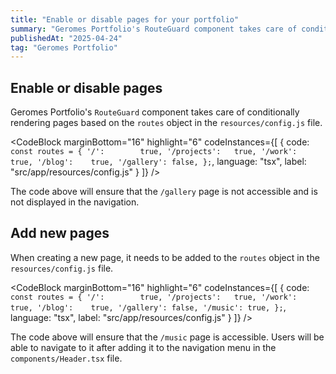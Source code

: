 ```yaml
---
title: "Enable or disable pages for your portfolio"
summary: "Geromes Portfolio's RouteGuard component takes care of conditionally rendering pages based on your settings."
publishedAt: "2025-04-24"
tag: "Geromes Portfolio"
---
```


## Enable or disable pages

Geromes Portfolio's `RouteGuard` component takes care of conditionally rendering pages based on the `routes` object in the `resources/config.js` file.

<CodeBlock
    marginBottom="16"
    highlight="6"
    codeInstances={[
  {
    code:
`const routes = {
    '/':        true,
    '/projects':   true,
    '/work':    true,
    '/blog':    true,
    '/gallery': false,
};`,
    language: "tsx",
    label: "src/app/resources/config.js"
  }
]} />

The code above will ensure that the `/gallery` page is not accessible and is not displayed in the navigation.

## Add new pages

When creating a new page, it needs to be added to the `routes` object in the `resources/config.js` file.

<CodeBlock
    marginBottom="16"
    highlight="6"
    codeInstances={[
  {
    code:
`const routes = {
    '/':        true,
    '/projects':   true,
    '/work':    true,
    '/blog':    true,
    '/gallery': false,
    '/music': true,
};`,
    language: "tsx",
    label: "src/app/resources/config.js"
  }
]} />

The code above will ensure that the `/music` page is accessible. Users will be able to navigate to it after adding it to the navigation menu in the `components/Header.tsx` file.